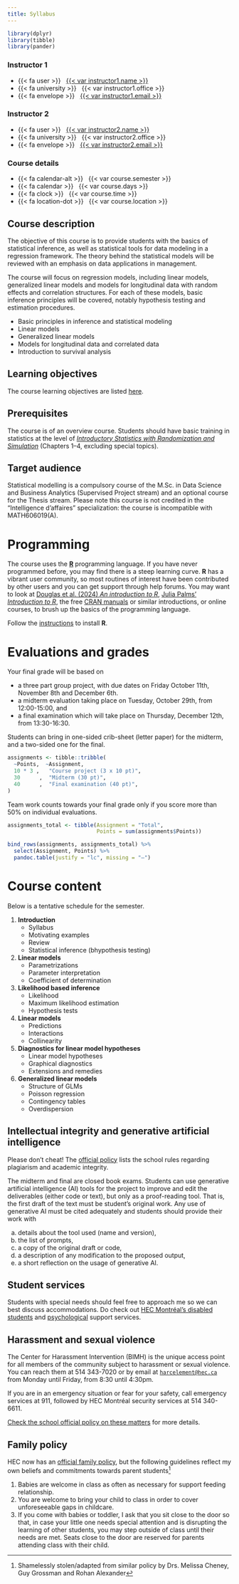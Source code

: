 ```yaml
---
title: Syllabus
---
```


```r
library(dplyr)
library(tibble)
library(pander)
```

::: {.grid .course-details .course-details-smaller}

::: {.g-col-4}
### Instructor 1

- {{< fa user >}} &nbsp; [{{< var instructor1.name >}}]({{< var instructor1.url >}})
- {{< fa university >}} &nbsp; {{< var instructor1.office >}}
- {{< fa envelope >}} &nbsp; <a href='mailto:{{< var instructor1.email >}}'>{{< var instructor1.email >}}</a>
:::


::: {.g-col-4}
### Instructor 2

- {{< fa user >}} &nbsp; [{{< var instructor2.name >}}]({{< var instructor2.url >}})
- {{< fa university >}} &nbsp; {{< var instructor2.office >}}
- {{< fa envelope >}} &nbsp; <a href='mailto:{{< var instructor2.email >}}'>{{< var instructor2.email >}}</a>
:::

::: {.g-col-4}
### Course details
- {{< fa calendar-alt >}} &nbsp; {{< var course.semester >}}
- {{< fa calendar >}} &nbsp; {{< var course.days >}}
- {{< fa clock >}} &nbsp; {{< var course.time >}}
- {{< fa location-dot >}} &nbsp; {{< var course.location >}}
:::


:::

## Course description

The objective of this course is to provide students with the basics of statistical inference, as well as statistical tools for data modeling in a regression framework. The theory behind the statistical models will be reviewed with an emphasis on data applications in management.

The course will focus on regression models, including linear models, generalized linear models and models for longitudinal data with random effects and correlation structures. For each of these models, basic inference principles will be covered, notably hypothesis testing and estimation procedures.


- Basic principles in inference and statistical modeling
- Linear models
- Generalized linear models
- Models for longitudinal data and correlated data
- Introduction to survival analysis


## Learning objectives

The course learning objectives are listed [here](learningobjectives.qmd).


## Prerequisites


The course is of an overview course. Students should have basic training in statistics at the level of [_Introductory Statistics with Randomization and Simulation_](https://www.openintro.org/book/isrs/) (Chapters 1--4, excluding special topics).


## Target audience

Statistical modelling is a compulsory course of the M.Sc. in Data Science and Business Analytics (Supervised Project stream) and an optional course for the Thesis stream. Please note this course is not credited in the "Intelligence d'affaires" specialization: the course is incompatible with MATH606019(A).

<!--


## License

<a rel="license" href="http://creativecommons.org/licenses/by/4.0/"><img alt="Creative Commons License" style="border-width:0" src="https://i.creativecommons.org/l/by/4.0/88x31.png" /></a><br />This work is licensed under a <a rel="license" href="http://creativecommons.org/licenses/by/4.0/">Creative Commons Attribution 4.0 International License</a>.


## Contributors

- [Léo Belzile](https://www.hec.ca/en/profs/leo.belzile.html)
  wrote the new version of the course notes and created most of the exercise sheets and the accompanying solutions.
- [Denis Larocque](https://www.hec.ca/en/profs/denis.larocque.html)
  wrote the initial course notes for _Analyse et inférence statistique_, a precursor to this course.
- [Aurélie Labbe](https://www.hec.ca/en/profs/aurelie.labbe.html)
  transformed these notes into slides and taught multiple iterations of the course, writing **R** scripts and some exercises.
- [Kevin McGregor](https://kevmcgregor.com/) translated the slides from French to English.
- [Juliana Schulz](https://www.hec.ca/en/profs/juliana.schulz.html) taught the first iteration of MATH60604A in the Fall 2019 and created the material for survival analysis.

-->

# Programming

The course uses the  [**R**](https://cran.r-project.org/) programming language. If you have never programmed before, you may find there is a steep learning curve. **R** has a vibrant user community, so most routines of interest have been contributed by other users and you can get support through help forums. You may want to look at [Douglas et al. (2024) *An introduction to R*](https://alexd106.github.io/intro2R/index.html), [Julia Palms' *Introduction to R*](https://bookdown.org/palmjulia/r_intro_script/), the  free [CRAN manuals](https://cran.r-project.org/manuals.html) or similar introductions, or online courses, to brush up the basics of the programming language.

Follow the [instructions](content/installation.qmd) to install **R**.

# Evaluations and grades


Your final grade will be based on 

- a three part group project, with due dates on Friday October 11th, November 8th and December 6th.
- a midterm evaluation taking place on Tuesday, October 29th, from 12:00-15:00, and 
- a final examination which will take place on Thursday, December 12th, from 13:30-16:30.

Students can bring in one-sided crib-sheet (letter paper) for the midterm, and a two-sided one for the final.

```r
assignments <- tibble::tribble(
  ~Points,  ~Assignment,
  10 * 3 ,   "Course project (3 x 10 pt)",
  30      ,  "Midterm (30 pt)",
  40      ,  "Final examination (40 pt)",
)
```

Team work counts towards your final grade only if you score more than 50% on individual evaluations.

<div class="centered-table">

```r
assignments_total <- tibble(Assignment = "Total",
                            Points = sum(assignments$Points))

bind_rows(assignments, assignments_total) %>%
  select(Assignment, Points) %>%
  pandoc.table(justify = "lc", missing = "—")
```
</div>

# Course content

Below is a tentative schedule for the semester. 

1. **Introduction**
    - Syllabus
    - Motivating examples
    - Review
    - Statistical inference (bhypothesis testing)
2. **Linear models**
    - Parametrizations
    - Parameter interpretation
    - Coefficient of determination
3.  **Likelihood based inference**
    - Likelihood
    - Maximum likelihood estimation
    - Hypothesis tests
4. **Linear models**
    - Predictions
    - Interactions
    - Collinearity
5. **Diagnostics for linear model hypotheses**
    - Linear model hypotheses
    - Graphical diagnostics
    - Extensions and remedies
6. **Generalized linear models**
    - Structure of GLMs
    - Poisson regression
    - Contingency tables
    - Overdispersion


## Intellectual integrity and generative artificial intelligence

Please don't cheat! The [official policy](https://www.hec.ca/direction_services/secretariat_general/juridique/reglements_politiques/documents/REG_intellectual-integrity-students-v2.pdf) lists the school rules regarding plagiarism and academic integrity.

The midterm and final are closed book exams. Students can use generative artificial intelligence (AI) tools for the project to improve and edit the deliverables (either code or text), but only as a proof-reading tool. That is, the first draft of the text must be student's original work. Any use of generative AI must be cited adequately and students should provide their work with

a. details about the tool used (name and version),
b. the list of prompts,
c. a copy of the original draft or code,
d. a description of any modification to the proposed output,
e. a short reflection on the usage of generative AI.

## Student services

Students with special needs should feel free to approach me so we can best discuss accommodations. Do check out [HEC Montréal's disabled students](https://www.hec.ca/en/students/support-resources/support-disabled-students/index.html) and [psychological](https://www.hec.ca/en/students/support-resources/psychological-support/index.html) support services.

## Harassment and sexual violence

The Center for Harassment Intervention (BIMH) is the unique access point for all members of the community subject to harassment or sexual violence. You can reach them at 514 343-7020 or by email at [`harcelement@hec.ca`](mailto:harcelement@hec.ca) from Monday until Friday, from 8:30 until 4:30pm.

If you are in an emergency situation or fear for your safety, call emergency services at 911, followed by HEC Montréal security services at 514 340-6611.

[Check the school official policy on these matters](https://www.hec.ca/direction_services/secretariat_general/juridique/reglements_politiques/documents/policy-to-prevent-and-fight-sexual-violence.pdf) for more details.

## Family policy

HEC now has an [official family policy](https://www.hec.ca/direction_services/secretariat_general/juridique/reglements_politiques/documents/DIR_parents-etudes.pdf), but the following guidelines reflect my own beliefs and commitments towards parent students^[Shamelessly stolen/adapted from similar policy by Drs. Melissa Cheney, Guy Grossman and Rohan Alexander]

1. Babies are welcome in class as often as necessary for support feeding relationship.
2. You are welcome to bring your child to class in order to cover unforeseeable gaps in childcare. 
3. If you come with babies or toddler, I ask that you sit close to the door so that, in case your little one needs special attention and is disrupting the learning of other students, you may step outside of class until their needs are met. Seats close to the door are reserved for parents attending class with their child.
